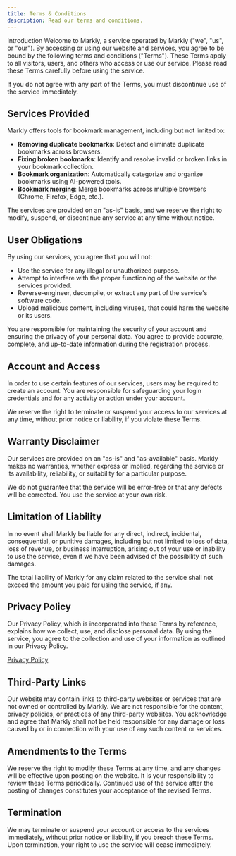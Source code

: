 ```yaml
---
title: Terms & Conditions
description: Read our terms and conditions.
---
```


Introduction
Welcome to Markly, a service operated by Markly ("we", "us", or "our"). By accessing or using our website and services, you agree to be bound by the following terms and conditions ("Terms"). These Terms apply to all visitors, users, and others who access or use our service. Please read these Terms carefully before using the service.

If you do not agree with any part of the Terms, you must discontinue use of the service immediately.

## Services Provided
Markly offers tools for bookmark management, including but not limited to:
- **Removing duplicate bookmarks**: Detect and eliminate duplicate bookmarks across browsers.
- **Fixing broken bookmarks**: Identify and resolve invalid or broken links in your bookmark collection.
- **Bookmark organization**: Automatically categorize and organize bookmarks using AI-powered tools.
- **Bookmark merging**: Merge bookmarks across multiple browsers (Chrome, Firefox, Edge, etc.).

The services are provided on an "as-is" basis, and we reserve the right to modify, suspend, or discontinue any service at any time without notice.

## User Obligations
By using our services, you agree that you will not:
- Use the service for any illegal or unauthorized purpose.
- Attempt to interfere with the proper functioning of the website or the services provided.
- Reverse-engineer, decompile, or extract any part of the service's software code.
- Upload malicious content, including viruses, that could harm the website or its users.

You are responsible for maintaining the security of your account and ensuring the privacy of your personal data. You agree to provide accurate, complete, and up-to-date information during the registration process.

## Account and Access
In order to use certain features of our services, users may be required to create an account. You are responsible for safeguarding your login credentials and for any activity or action under your account.

We reserve the right to terminate or suspend your access to our services at any time, without prior notice or liability, if you violate these Terms.

## Warranty Disclaimer
Our services are provided on an "as-is" and "as-available" basis. Markly makes no warranties, whether express or implied, regarding the service or its availability, reliability, or suitability for a particular purpose.

We do not guarantee that the service will be error-free or that any defects will be corrected. You use the service at your own risk.

## Limitation of Liability
In no event shall Markly be liable for any direct, indirect, incidental, consequential, or punitive damages, including but not limited to loss of data, loss of revenue, or business interruption, arising out of your use or inability to use the service, even if we have been advised of the possibility of such damages.

The total liability of Markly for any claim related to the service shall not exceed the amount you paid for using the service, if any.

## Privacy Policy
Our Privacy Policy, which is incorporated into these Terms by reference, explains how we collect, use, and disclose personal data. By using the service, you agree to the collection and use of your information as outlined in our Privacy Policy.

[Privacy Policy](/privacy)

## Third-Party Links
Our website may contain links to third-party websites or services that are not owned or controlled by Markly. We are not responsible for the content, privacy policies, or practices of any third-party websites. You acknowledge and agree that Markly shall not be held responsible for any damage or loss caused by or in connection with your use of any such content or services.

## Amendments to the Terms

We reserve the right to modify these Terms at any time, and any changes will be effective upon posting on the website. It is your responsibility to review these Terms periodically. Continued use of the service after the posting of changes constitutes your acceptance of the revised Terms.

## Termination
We may terminate or suspend your account or access to the services immediately, without prior notice or liability, if you breach these Terms. Upon termination, your right to use the service will cease immediately.
